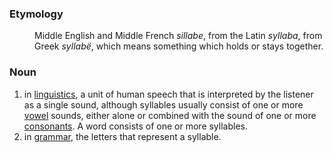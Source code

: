 ===Etymology===
:Middle English and Middle French ''sillabe'', from the Latin ''syllaba'', from Greek ''syllabë'', which means something which holds or stays together.

===Noun===
#in [[linguistics]], a unit of human speech that is interpreted by the listener as a single sound, although syllables usually consist of one or more [[vowel]] sounds, either alone or combined with the sound of one or more [[consonant]]s. A word consists of one or more syllables.
#in [[grammar]], the letters that represent a syllable.